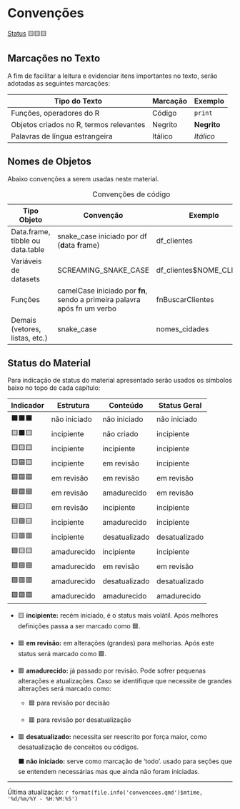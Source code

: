 # Convenções {.unnumbered}

[Status](convencoes.html#status-do-material) 🟨🟨🟨

## Marcações no Texto

A fim de facilitar a leitura e evidenciar itens importantes no texto, serão adotadas as seguintes marcações:

| Tipo do Texto                           | Marcação | Exemplo     |
|-----------------------------------------|----------|-------------|
| Funções, operadores do R                | Código   | `print`     |
| Objetos criados no R, termos relevantes | Negrito  | **Negrito** |
| Palavras de língua estrangeira          | Itálico  | *Itálico*   |

## Nomes de Objetos

Abaixo convenções a serem usadas neste material.

| Tipo Objeto                      | Convenção                                                                | Exemplo                   |
|----------------------------------|--------------------------------------------------------------------------|---------------------------|
| Data.frame, tibble ou data.table | snake_case iniciado por df (**d**ata **f**rame)                          | df_clientes               |
| Variáveis de datasets            | SCREAMING_SNAKE_CASE                                                     | df_clientes\$NOME_CLIENTE |
| Funções                          | camelCase iniciado por **fn**, sendo a primeira palavra após fn um verbo | fnBuscarClientes          |
| Demais (vetores, listas, etc.)   | snake_case                                                               | nomes_cidades             |

: Convenções de código

## Status do Material

Para indicação de status do material apresentado serão usados os símbolos baixo no topo de cada capítulo:

| Indicador | Estrutura    | Conteúdo      | Status Geral  |
|-----------|--------------|---------------|---------------|
| ⬛⬛⬛    | não iniciado | não iniciado  | não iniciado  |
| 🟨⬛🟨    | incipiente   | não criado    | incipiente    |
| 🟨🟨🟨    | incipiente   | incipiente    | incipiente    |
| 🟨🟦🟨    | incipiente   | em revisão    | incipiente    |
| 🟦🟦🟦    | em revisão   | em revisão    | em revisão    |
| 🟦🟩🟦    | em revisão   | amadurecido   | em revisão    |
| 🟦🟨🟨    | em revisão   | incipiente    | incipiente    |
| 🟨🟩🟨    | incipiente   | amadurecido   | incipiente    |
| 🟨🟥🟥    | incipiente   | desatualizado | desatualizado |
| 🟩🟨🟨    | amadurecido  | incipiente    | incipiente    |
| 🟩🟦🟦    | amadurecido  | em revisão    | em revisão    |
| 🟩🟥🟥    | amadurecido  | desatualizado | desatualizado |
| 🟩🟩🟩    | amadurecido  | amadurecido   | amadurecido   |

-   🟨 **incipiente:** recém iniciado, é o status mais volátil. Após melhores definições passa a ser marcado como 🟦.

-   🟦 **em revisão:** em alterações (grandes) para melhorias. Após este status será marcado como 🟩.

-   🟩 **amadurecido:** já passado por revisão. Pode sofrer pequenas alterações e atualizações. Caso se identifique que necessite de grandes alterações será marcado como:

    -   🟦 para revisão por decisão

    -   🟥 para revisão por desatualização

-   🟥 **desatualizado:** necessita ser reescrito por força maior, como desatualização de conceitos ou códigos.

    ⬛ **não iniciado:** serve como marcação de 'todo'. usado para seções que se entendem necessárias mas que ainda não foram iniciadas.

------------------------------------------------------------------------

Última atualização: `r format(file.info('convencoes.qmd')$mtime, '%d/%m/%Y - %H:%M:%S')`
